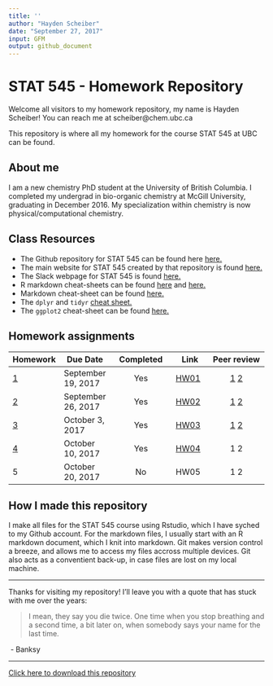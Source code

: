 ```yaml
---
title: ''
author: "Hayden Scheiber"
date: "September 27, 2017"
input: GFM
output: github_document
---
```


# STAT 545 - Homework Repository

Welcome all visitors to my homework repository, my name is Hayden Scheiber! You can reach me at scheiber@chem.ubc.ca

This repository is where all my homework for the course STAT 545 at UBC can be found.

## About me
I am a new chemistry PhD student at the University of British Columbia. I completed my undergrad in bio-organic chemistry at McGill University, graduating in December 2016.
My specialization within chemistry is now physical/computational chemistry. 

## Class Resources
- The Github repository for STAT 545 can be found here [here.](https://github.com/STAT545-UBC/STAT545-UBC.github.io.git "STAT 545 Respoitory")
- The main website for STAT 545 created by that repository is found [here.](http://stat545.com/ "STAT 545 Main Webpage")
- The Slack webpage for STAT 545 is found [here.](https://stat545-2017.slack.com "STAT 545 Slack Webpage")
- R markdown cheat-sheets can be found [here](https://www.rstudio.com/wp-content/uploads/2015/02/rmarkdown-cheatsheet.pdf "Cheat-sheet 1") and [here.](https://www.rstudio.com/wp-content/uploads/2016/03/rmarkdown-cheatsheet-2.0.pdf "Cheat sheet 2")
- Markdown cheat-sheet can be found [here.](https://github.com/adam-p/markdown-here/wiki/Markdown-Cheatsheet "Markdown Cheat-sheet")
- The `dplyr` and `tidyr` [cheat sheet.](https://www.rstudio.com/wp-content/uploads/2015/02/data-wrangling-cheatsheet.pdf "dylyr & tidyr Cheat-sheet")
- The `ggplot2` cheat-sheet can be found [here.](https://www.rstudio.com/wp-content/uploads/2015/03/ggplot2-cheatsheet.pdf "ggplot2 Cheat-sheet")

## Homework assignments

| Homework | Due Date | Completed | Link | Peer review |
| --- | --- | :---: | --- | :---: |
| [1](http://stat545.com/hw01_edit-README.html) | September 19, 2017 | Yes | [HW01](/hw01/README.md "Homework 1") | [1](https://github.com/Maria815/STAT545-hw01-guo-maria) [2](https://github.com/sepkamal/STAT545-hw01-kamal-sepehr) |
| [2](http://stat545.com/hw02_explore-gapminder-dplyr.html) | September 26, 2017 | Yes | [HW02](/hw02/README.md "Homework 2") | [1](https://github.com/auduman/stat545-hw-uduman-aisha/tree/master/hw02) [2](https://github.com/qiaoyuet/STAT545-hw-Tang-Qiaoyue/tree/master/hw02) |
| [3](http://stat545.com/hw03_dplyr-and-more-ggplot2.html) | October 3, 2017 | Yes | [HW03](/hw03/README.md "Homework 3") | [1](https://github.com/navysealtf9k/STAT545-hw-Farouk-Abdullah) [2](https://github.com/SonjaS1/STAT545-hw-surjanovic-sonja) |
| [4](http://stat545.com/hw04_tidy-data-joins.html) | October 10, 2017 | Yes | [HW04](/hw04/README.md "Homework 4") | 1 2 |
| 5 | October 20, 2017 | No | HW05 | 1 2 |

## How I made this repository
I make all files for the STAT 545 course using Rstudio, which I have syched to my Github account. For the markdown files, I usually start with an R markdown document, which I knit into markdown. Git makes version control a breeze, and allows me to access my files accross multiple devices. Git also acts as a conventient back-up, in case files are lost on my local machine.

---

Thanks for visiting my repository! I'll leave you with a quote that has stuck with me over the years:

> I mean, they say you die twice. One time when you stop breathing and a second 
time, a bit later on, when somebody says your name for the last time.

\ - Banksy

---

[Click here to download this repository](https://github.com/HScheiber/STAT545-hw-Scheiber-Hayden/archive/master.zip "Download")